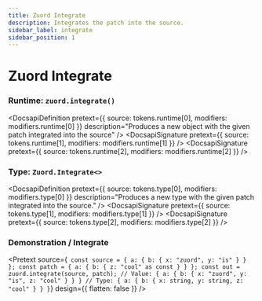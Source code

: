 ```yaml
---
title: Zuord Integrate
description: Integrates the patch into the source.
sidebar_label: integrate
sidebar_position: 1
---
```



# Zuord Integrate

### Runtime: ```zuord.integrate()```

<DocsapiDefinition pretext={{ source: tokens.runtime[0], modifiers: modifiers.runtime[0] }} description="Produces a new object with the given patch integrated into the source" />
<DocsapiSignature pretext={{ source: tokens.runtime[1], modifiers: modifiers.runtime[1] }} />
<DocsapiSignature pretext={{ source: tokens.runtime[2], modifiers: modifiers.runtime[2] }} />


### Type: ```Zuord.Integrate<>```

<DocsapiDefinition pretext={{ source: tokens.type[0], modifiers: modifiers.type[0] }} description="Produces a new type with the given patch integrated into the source." />
<DocsapiSignature pretext={{ source: tokens.type[1], modifiers: modifiers.type[1] }} />
<DocsapiSignature pretext={{ source: tokens.type[2], modifiers: modifiers.type[2] }} />

### Demonstration / Integrate

<Pretext source={`
const source = { a: { b: { x: "zuord", y: "is" } } };
const patch = { a: { b: { z: "cool" as const } } };
const out = zuord.integrate(source, patch);
// Value: { a: { b: { x: "zuord", y: "is", z: "cool" } } }
// Type: { a: { b: { x: string, y: string, z: "cool" } } }`} design={{ flatten: false }}
/>